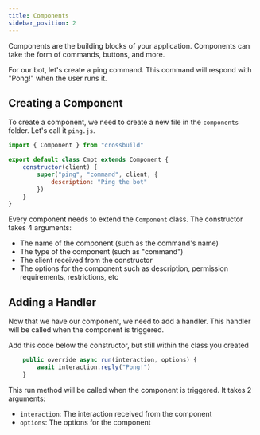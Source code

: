 ```yaml
---
title: Components
sidebar_position: 2
---
```


Components are the building blocks of your application. Components can take the form of commands, buttons, and more.

For our bot, let's create a ping command. This command will respond with "Pong!" when the user runs it.

## Creating a Component

To create a component, we need to create a new file in the `components` folder. Let's call it `ping.js`.

```js
import { Component } from "crossbuild"

export default class Cmpt extends Component {
	constructor(client) {
		super("ping", "command", client, {
			description: "Ping the bot"
		})
	}
}
```

Every component needs to extend the `Component` class. The constructor takes 4 arguments:

-   The name of the component (such as the command's name)
-   The type of the component (such as "command")
-   The client received from the constructor
-   The options for the component such as description, permission requirements, restrictions, etc

## Adding a Handler

Now that we have our component, we need to add a handler. This handler will be called when the component is triggered.

Add this code below the constructor, but still within the class you created

```js
	public override async run(interaction, options) {
		await interaction.reply("Pong!")
	}
```

This run method will be called when the component is triggered. It takes 2 arguments:
- `interaction`: The interaction received from the component
- `options`: The options for the component


